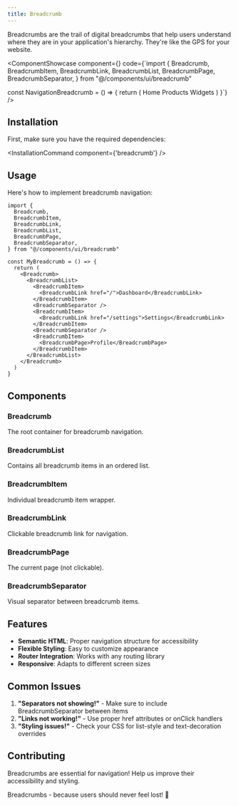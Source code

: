 ```yaml
---
title: Breadcrumb
---
```



Breadcrumbs are the trail of digital breadcrumbs that help users understand where they are in your application's hierarchy. They're like the GPS for your website.

<ComponentShowcase component={<BreadcrumbShowcase />} code={`import {
  Breadcrumb,
  BreadcrumbItem,
  BreadcrumbLink,
  BreadcrumbList,
  BreadcrumbPage,
  BreadcrumbSeparator,
} from "@/components/ui/breadcrumb"

const NavigationBreadcrumb = () => {
  return (
    <Breadcrumb>
      <BreadcrumbList>
        <BreadcrumbItem>
          <BreadcrumbLink href="/">Home</BreadcrumbLink>
        </BreadcrumbItem>
        <BreadcrumbSeparator />
        <BreadcrumbItem>
          <BreadcrumbLink href="/products">Products</BreadcrumbLink>
        </BreadcrumbItem>
        <BreadcrumbSeparator />
        <BreadcrumbItem>
          <BreadcrumbPage>Widgets</BreadcrumbPage>
        </BreadcrumbItem>
      </BreadcrumbList>
    </Breadcrumb>
  )
}`} />

## Installation

First, make sure you have the required dependencies:

<InstallationCommand component={'breadcrumb'} />

## Usage

Here's how to implement breadcrumb navigation:

```tsx
import {
  Breadcrumb,
  BreadcrumbItem,
  BreadcrumbLink,
  BreadcrumbList,
  BreadcrumbPage,
  BreadcrumbSeparator,
} from "@/components/ui/breadcrumb"

const MyBreadcrumb = () => {
  return (
    <Breadcrumb>
      <BreadcrumbList>
        <BreadcrumbItem>
          <BreadcrumbLink href="/">Dashboard</BreadcrumbLink>
        </BreadcrumbItem>
        <BreadcrumbSeparator />
        <BreadcrumbItem>
          <BreadcrumbLink href="/settings">Settings</BreadcrumbLink>
        </BreadcrumbItem>
        <BreadcrumbSeparator />
        <BreadcrumbItem>
          <BreadcrumbPage>Profile</BreadcrumbPage>
        </BreadcrumbItem>
      </BreadcrumbList>
    </Breadcrumb>
  )
}
```

## Components

### Breadcrumb
The root container for breadcrumb navigation.

### BreadcrumbList
Contains all breadcrumb items in an ordered list.

### BreadcrumbItem
Individual breadcrumb item wrapper.

### BreadcrumbLink
Clickable breadcrumb link for navigation.

### BreadcrumbPage
The current page (not clickable).

### BreadcrumbSeparator
Visual separator between breadcrumb items.

## Features

- **Semantic HTML**: Proper navigation structure for accessibility
- **Flexible Styling**: Easy to customize appearance
- **Router Integration**: Works with any routing library
- **Responsive**: Adapts to different screen sizes

## Common Issues

1. **"Separators not showing!"** - Make sure to include BreadcrumbSeparator between items
2. **"Links not working!"** - Use proper href attributes or onClick handlers
3. **"Styling issues!"** - Check your CSS for list-style and text-decoration overrides

## Contributing

Breadcrumbs are essential for navigation! Help us improve their accessibility and styling.

Breadcrumbs - because users should never feel lost! 🧭